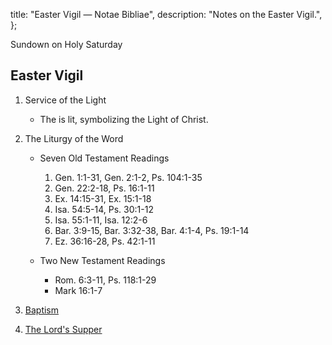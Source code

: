   title: "Easter Vigil — Notae Bibliae",
  description: "Notes on the Easter Vigil.",
};

<Initial text="Easter Vigil" />

Sundown on Holy Saturday

## Easter Vigil

1. Service of the Light
   - The <Definition lang="latin" anchor="paschalis" text="Paschal candle" /> is lit, symbolizing the Light of Christ.

2. The Liturgy of the Word
   - Seven Old Testament Readings
     1. Gen. 1:1-31, Gen. 2:1-2, Ps. 104:1-35
     2. Gen. 22:2-18, Ps. 16:1-11
     3. Ex. 14:15-31, Ex. 15:1-18
     4. Isa. 54:5-14, Ps. 30:1-12
     5. Isa. 55:1-11, Isa. 12:2-6
     6. Bar. 3:9-15, Bar. 3:32-38, Bar. 4:1-4, Ps. 19:1-14
     7. Ez. 36:16-28, Ps. 42:1-11

   - Two New Testament Readings
     - Rom. 6:3-11, Ps. 118:1-29
     - Mark 16:1-7

3. [Baptism](/meditations/baptism)

4. [The Lord's Supper](/meditations/the-lords-supper)
